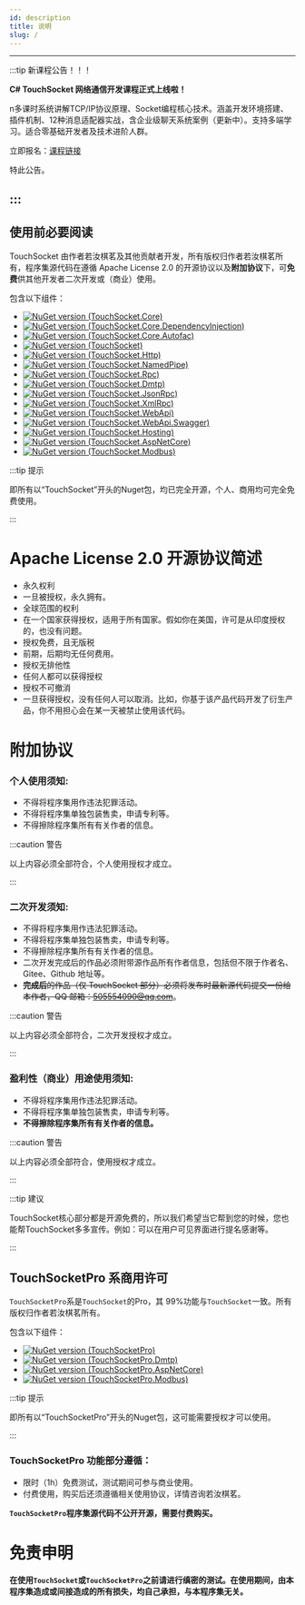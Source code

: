 ```yaml
---
id: description
title: 说明
slug: /
---
```


---
:::tip 新课程公告！！！

**C# TouchSocket 网络通信开发课程正式上线啦！**

n多课时系统讲解TCP/IP协议原理、Socket编程核心技术。涵盖开发环境搭建、插件机制、12种消息适配器实战，含企业级聊天系统案例（更新中）。支持多端学习。适合零基础开发者及技术进阶人群。

立即报名：[课程链接](https://www.bilibili.com/cheese/play/ss489296905)


特此公告。

:::  
---


## 使用前必要阅读

TouchSocket 由作者若汝棋茗及其他贡献者开发，所有版权归作者若汝棋茗所有，程序集源代码在遵循 Apache License 2.0 的开源协议以及**附加协议**下，可**免费**供其他开发者二次开发或（商业）使用。

包含以下组件：

- [![NuGet version (TouchSocket.Core)](https://img.shields.io/nuget/v/TouchSocket.Core.svg?label=TouchSocket.Core)](https://www.nuget.org/packages/TouchSocket.Core)
- [![NuGet version (TouchSocket.Core.DependencyInjection)](https://img.shields.io/nuget/v/TouchSocket.Core.DependencyInjection.svg?label=TouchSocket.Core.DependencyInjection)](https://www.nuget.org/packages/TouchSocket.Core.DependencyInjection)
- [![NuGet version (TouchSocket.Core.Autofac)](https://img.shields.io/nuget/v/TouchSocket.Core.Autofac.svg?label=TouchSocket.Core.Autofac)](https://www.nuget.org/packages/TouchSocket.Core.Autofac)
- [![NuGet version (TouchSocket)](https://img.shields.io/nuget/v/TouchSocket.svg?label=TouchSocket)](https://www.nuget.org/packages/TouchSocket)
- [![NuGet version (TouchSocket.Http)](https://img.shields.io/nuget/v/TouchSocket.Http.svg?label=TouchSocket.Http)](https://www.nuget.org/packages/TouchSocket.Http)
- [![NuGet version (TouchSocket.NamedPipe)](https://img.shields.io/nuget/v/TouchSocket.NamedPipe.svg?label=TouchSocket.NamedPipe)](https://www.nuget.org/packages/TouchSocket.NamedPipe)
- [![NuGet version (TouchSocket.Rpc)](https://img.shields.io/nuget/v/TouchSocket.Rpc.svg?label=TouchSocket.Rpc)](https://www.nuget.org/packages/TouchSocket.Rpc)
- [![NuGet version (TouchSocket.Dmtp)](https://img.shields.io/nuget/v/TouchSocket.Dmtp.svg?label=TouchSocket.Dmtp)](https://www.nuget.org/packages/TouchSocket.Dmtp)
- [![NuGet version (TouchSocket.JsonRpc)](https://img.shields.io/nuget/v/TouchSocket.JsonRpc.svg?label=TouchSocket.JsonRpc)](https://www.nuget.org/packages/TouchSocket.JsonRpc)
- [![NuGet version (TouchSocket.XmlRpc)](https://img.shields.io/nuget/v/TouchSocket.XmlRpc.svg?label=TouchSocket.XmlRpc)](https://www.nuget.org/packages/TouchSocket.XmlRpc)
- [![NuGet version (TouchSocket.WebApi)](https://img.shields.io/nuget/v/TouchSocket.WebApi.svg?label=TouchSocket.WebApi)](https://www.nuget.org/packages/TouchSocket.WebApi)
- [![NuGet version (TouchSocket.WebApi.Swagger)](https://img.shields.io/nuget/v/TouchSocket.WebApi.Swagger.svg?label=TouchSocket.WebApi.Swagger)](https://www.nuget.org/packages/TouchSocket.WebApi.Swagger)
- [![NuGet version (TouchSocket.Hosting)](https://img.shields.io/nuget/v/TouchSocket.Hosting.svg?label=TouchSocket.Hosting)](https://www.nuget.org/packages/TouchSocket.Hosting)
- [![NuGet version (TouchSocket.AspNetCore)](https://img.shields.io/nuget/v/TouchSocket.AspNetCore.svg?label=TouchSocket.AspNetCore)](https://www.nuget.org/packages/TouchSocket.AspNetCore)
- [![NuGet version (TouchSocket.Modbus)](https://img.shields.io/nuget/v/TouchSocket.Modbus.svg?label=TouchSocket.Modbus)](https://www.nuget.org/packages/TouchSocket.Modbus)

:::tip 提示

即所有以“TouchSocket”开头的Nuget包，均已完全开源，个人、商用均可完全免费使用。

:::  

# Apache License 2.0 开源协议简述

- 永久权利
- 一旦被授权，永久拥有。
- 全球范围的权利
- 在一个国家获得授权，适用于所有国家。假如你在美国，许可是从印度授权的，也没有问题。
- 授权免费，且无版税
- 前期，后期均无任何费用。
- 授权无排他性
- 任何人都可以获得授权
- 授权不可撤消
- 一旦获得授权，没有任何人可以取消。比如，你基于该产品代码开发了衍生产品，你不用担心会在某一天被禁止使用该代码。

# 附加协议

<a name="qLp3q"></a>

### 个人使用须知:

- 不得将程序集用作违法犯罪活动。
- 不得将程序集单独包装售卖，申请专利等。
- 不得擦除程序集所有有关作者的信息。

:::caution 警告

以上内容必须全部符合，个人使用授权才成立。

:::  

### 二次开发须知:

- 不得将程序集用作违法犯罪活动。
- 不得将程序集单独包装售卖，申请专利等。
- 不得擦除程序集所有有关作者的信息。
- 二次开发完成后的作品必须附带源作品所有作者信息，包括但不限于作者名、Gitee、Github 地址等。
- ~~**完成后**的作品（仅 TouchSocket 部分）必须将发布时最新源代码提交一份给本作者，QQ 邮箱：505554090@qq.com~~。

:::caution 警告

以上内容必须全部符合，二次开发授权才成立。

:::  

### 盈利性（商业）用途使用须知:

- 不得将程序集用作违法犯罪活动。
- 不得将程序集单独包装售卖，申请专利等。
- **不得擦除程序集所有有关作者的信息。**

:::caution 警告

以上内容必须全部符合，使用授权才成立。

:::  

:::tip 建议

TouchSocket核心部分都是开源免费的，所以我们希望当它帮到您的时候，您也能帮TouchSocket多多宣传。例如：可以在用户可见界面进行提名感谢等。

:::  

## TouchSocketPro 系商用许可

`TouchSocketPro`系是`TouchSocket`的Pro，其 99%功能与`TouchSocket`一致。所有版权归作者若汝棋茗所有。

包含以下组件：

- [![NuGet version (TouchSocketPro)](https://img.shields.io/nuget/v/TouchSocketPro.svg?label=TouchSocketPro)](https://www.nuget.org/packages/TouchSocketPro)
- [![NuGet version (TouchSocketPro.Dmtp)](https://img.shields.io/nuget/v/TouchSocketPro.Dmtp.svg?label=TouchSocketPro.Dmtp)](https://www.nuget.org/packages/TouchSocketPro.Dmtp)
- [![NuGet version (TouchSocketPro.AspNetCore)](https://img.shields.io/nuget/v/TouchSocketPro.AspNetCore.svg?label=TouchSocketPro.AspNetCore)](https://www.nuget.org/packages/TouchSocketPro.AspNetCore)
- [![NuGet version (TouchSocketPro.Modbus)](https://img.shields.io/nuget/v/TouchSocketPro.Modbus.svg?label=TouchSocketPro.Modbus)](https://www.nuget.org/packages/TouchSocketPro.Modbus)

:::tip 提示

即所有以“TouchSocketPro”开头的Nuget包，这可能需要授权才可以使用。

:::  

### TouchSocketPro 功能部分遵循：

- 限时（1h）免费测试，测试期间可参与商业使用。
- 付费使用，购买后还须遵循相关使用协议，详情咨询若汝棋茗。

**`TouchSocketPro`程序集源代码不公开开源，需要付费购买。**

# 免责申明

**在使用`TouchSocket`**或**`TouchSocketPro`之前请进行缜密的测试。在使用期间，由本程序集造成或间接造成的所有损失，均自己承担，与本程序集无关。**
